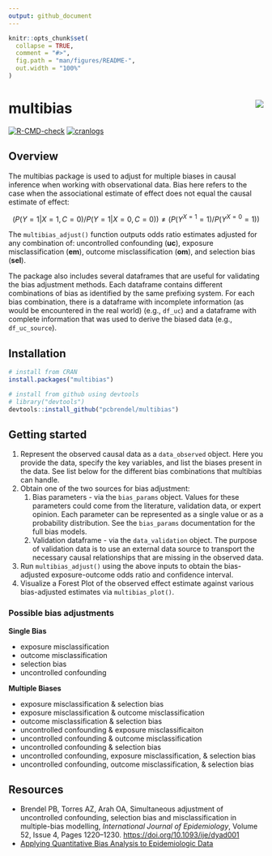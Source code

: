 ```yaml
---
output: github_document
---
```


<!-- README.md is generated from README.Rmd. Please edit that file -->

```r
knitr::opts_chunk$set(
  collapse = TRUE,
  comment = "#>",
  fig.path = "man/figures/README-",
  out.width = "100%"
)
```

# multibias <img src="man/figures/logo.png" align="right" />

<!-- badges: start -->
[![R-CMD-check](https://github.com/pcbrendel/multibias/actions/workflows/R-CMD-check.yaml/badge.svg)](https://github.com/pcbrendel/multibias/actions/workflows/R-CMD-check.yaml)
[![cranlogs](https://cranlogs.r-pkg.org/badges/multibias)](https://cran.r-project.org/package=multibias)
<!-- badges: end -->

## Overview

The multibias package is used to adjust for multiple biases in causal inference when working with observational data. Bias here refers to the case when the associational estimate of effect does not equal the causal estimate of effect:

$$(P(Y=1|X=1,C=0) / P(Y=1|X=0,C=0)) \neq (P(Y^{X=1}=1) / P(Y^{X=0}=1))$$

The `multibias_adjust()` function outputs odds ratio estimates adjusted for any combination of: uncontrolled confounding (**uc**), exposure misclassification (**em**), outcome misclassification (**om**), and selection bias (**sel**).

The package also includes several dataframes that are useful for validating the bias adjustment methods. Each dataframe contains different combinations of bias as identified by the same prefixing system. For each bias combination, there is a dataframe with incomplete information (as would be encountered in the real world) (e.g., `df_uc`) and a dataframe with complete information that was used to derive the biased data (e.g., `df_uc_source`).

## Installation

``` r
# install from CRAN
install.packages("multibias")

# install from github using devtools
# library("devtools")
devtools::install_github("pcbrendel/multibias")
```

## Getting started

1. Represent the observed causal data as a `data_observed` object. Here you
provide the data, specify the key variables, and list the biases present in
the data. See list below for the different bias combinations that multibias
can handle.
2. Obtain one of the two sources for bias adjustment:
   1. Bias parameters - via the `bias_params` object. Values for these
   parameters could come from the literature, validation data, or expert
   opinion. Each parameter can be represented as a single value or as a
   probability distribution. See the `bias_params` documentation for the
   full bias models.
   2. Validation dataframe - via the `data_validation` object. The purpose of
   validation data is to use an external data source to transport the necessary
   causal relationships that are missing in the observed data.
3. Run `multibias_adjust()` using the above inputs to obtain the bias-adjusted
exposure-outcome odds ratio and confidence interval.
4. Visualize a Forest Plot of the observed effect estimate against various
bias-adjusted estimates via `multibias_plot()`.

### Possible bias adjustments

**Single Bias**

* exposure misclassification
* outcome misclassification
* selection bias
* uncontrolled confounding

**Multiple Biases**

* exposure misclassification & selection bias
* exposure misclassification & outcome misclassification
* outcome misclassification & selection bias
* uncontrolled confounding & exposure misclassificaiton
* uncontrolled confounding & outcome misclassification
* uncontrolled confounding & selection bias
* uncontrolled confounding, exposure misclassification, & selection bias
* uncontrolled confounding, outcome misclassification, & selection bias

## Resources

* Brendel PB, Torres AZ, Arah OA, Simultaneous adjustment of uncontrolled confounding, selection bias and misclassification in multiple-bias modelling, *International Journal of Epidemiology*, Volume 52, Issue 4, Pages 1220–1230. [https://doi.org/10.1093/ije/dyad001](https://doi.org/10.1093/ije/dyad001)
* [Applying Quantitative Bias Analysis to Epidemiologic Data](https://link.springer.com/book/10.1007/978-0-387-87959-8)